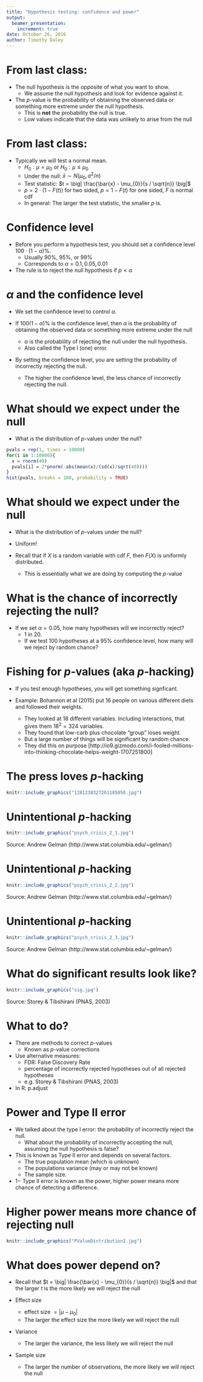 ```yaml
---
title: "Hypothesis testing: confidence and power"
output:
  beamer_presentation:
    increment: true
date: October 26, 2016
author: Timothy Daley
---
```


# From last class: 

- The null hypothesis is the opposite of what you want to show.
    - We assume the null hypothesis and look for evidence against it.

- The $p$-value is the probability of obtaining the observed data or something more extreme under the null hypothesis.
    - This is **not** the probability the null is true.
    - Low values indicate that the data was unlikely to arise from the null
    
# From last class:

- Typically we will test a normal mean.
    - $H_{0}: \mu = \mu_{0}$ or $H_{0}: \mu \leq \mu_{0}$
    - Under the null: $\bar{x} \sim N(\mu_{0}, \sigma^{2} / n)$
    - Test statistic: $t = \big| \frac{\bar{x} - \mu_{0}}{s / \sqrt{n}} \big|$
    - $p = 2 \cdot (1 - F(t))$ for two sided, $p = 1 - F(t)$ for one sided, $F$ is normal cdf
    - In general: The larger the test statistic, the smaller $p$ is. 
    
# Confidence level

- Before you perform a hypothesis test, you should set a confidence level $100 \cdot (1 - \alpha) \%$.
    - Usually $90 \%$, $95 \%$, or $99 \%$
    - Corresponds to $\alpha = 0.1, 0.05, 0.01$

- The rule is to reject the null hypothesis if $p < \alpha$
    
# $\alpha$ and the confidence level

- We set the confidence level to control $\alpha$.

- If $100 (1 - \alpha) \%$ is the confidence level, then $\alpha$ is the probability of obtaining the observed data or something more extreme under the null
     - $\alpha$ is the probability of rejecting the null under the null hypothesis.
     - Also called the Type I (one) error.
     
- By setting the confidence level, you are setting the probability of incorrectly rejecting the null.
    - The higher the confidence level, the less chance of incorrectly rejecting the null.
     
# What should we expect under the null

- What is the distribution of $p$-values under the null?

```r
pvals = rep(1, times = 10000)
for(i in 1:10000){
  x = rnorm(40)
  pvals[i] = 2*pnorm(-abs(mean(x)/(sd(x)/sqrt(40))))
}
hist(pvals, breaks = 100, probability = TRUE)
```

# What should we expect under the null

- What is the distribution of $p$-values under the null?

- Uniform!

- Recall that if $X$ is a random variable with cdf $F$, then $F(X)$ is uniformly distributed.
    - This is essentially what we are doing by computing the $p$-value
    
# What is the chance of incorrectly rejecting the null?

- If we set $\alpha = 0.05$, how many hypotheses will we incorrectly reject?
    - 1 in 20.
    - If we test 100 hypotheses at a $95 \%$ confidence level, how many will we reject by random chance?
    
# Fishing for $p$-values (aka $p$-hacking)

- If you test enough hypotheses, you will get something signficant.

- Example: Bohannon et al (2015) put 16 people on various different diets and followed their weights.
    - They looked at 18 different variables.  Including interactions, that gives them $18^2 = 324$ variables.
    - They found that low-carb plus chocolate "group" loses weight.
    - But a large number of things will be significant by random chance.
    - They did this on purpose [http://io9.gizmodo.com/i-fooled-millions-into-thinking-chocolate-helps-weight-1707251800]
    
# The press loves $p$-hacking

```r
knitr::include_graphics("1281238327261185058.jpg")
```

# Unintentional $p$-hacking

```r
knitr::include_graphics("psych_crisis_2_1.jpg")
```
Source: Andrew Gelman (http://www.stat.columbia.edu/~gelman/)

# Unintentional $p$-hacking

```r
knitr::include_graphics("psych_crisis_2_2.jpg")
```
Source: Andrew Gelman (http://www.stat.columbia.edu/~gelman/)

# Unintentional $p$-hacking

```r
knitr::include_graphics("psych_crisis_2_3.jpg")
```
Source: Andrew Gelman (http://www.stat.columbia.edu/~gelman/)

# What do significant results look like?

```r
knitr::include_graphics("sig.jpg")
```
Source: Storey \& Tibshirani (PNAS, 2003)

# What to do?

- There are methods to correct $p$-values
    - Known as $p$-value corrections
    
- Use alternative measures:
    - FDR: False Discovery Rate
    - percentage of incorrectly rejected hypotheses out of all rejected hypotheses
    - e.g. Storey \& Tibshirani (PNAS, 2003)
    
- In R: p.adjust
    
# Power and Type II error

- We talked about the type I error: the probability of incorrectly reject the null.
    - What about the probability of incorrectly accepting the null, assuming the null hypothesis is false?
    
- This is known as Type II error and depends on several factors.
    - The true population mean (which is unknown)
    - The populations variance (may or may not be known)
    - The sample size.
    
- $1 -$ Type II error is known as the power, higher power means more chance of detecting a difference.

# Higher power means more chance of rejecting null

```r
knitr::include_graphics("PValueDistribution2.jpg")
```

# What does power depend on?

- Recall that $t = \big| \frac{\bar{x} - \mu_{0}}{s / \sqrt{n}} \big|$ and that the larger $t$ is the more likely we will reject the null

- Effect size
    - effect size $= | \mu - \mu_{0} |$
    - The larger the effect size the more likely we will reject the null

- Variance
    - The larger the variance, the less likely we will reject the null
    
- Sample size
    - The larger the number of observations, the more likely we will reject the null
        
